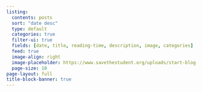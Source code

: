 ```yaml
---
listing:
  contents: posts
  sort: "date desc"
  type: default
  categories: true
  filter-ui: true
  fields: [date, title, reading-time, description, image, categories]
  feed: true
  image-align: right
  image-placeholder: https://www.savethestudent.org/uploads/start-blog.jpg
  page-size: 10
page-layout: full
title-block-banner: true
---
```

